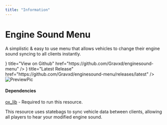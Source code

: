 ```yaml
---
title: "Information"
---
```



# Engine Sound Menu
A simplistic & easy to use menu that allows vehicles to change their engine sound syncing to all clients instantly.

<Cards>
  <Cards.Card
    icon={<Github  />}
    title="View on Github"
    href="https://github.com/Gravxd/enginesound-menu"
  />
  <Cards.Card
    icon={<Tag  />}
    title="Latest Release"
    href="https://github.com/Gravxd/enginesound-menu/releases/latest"
  />
</Cards>

<br/>
<Image src="https://grav.wtf/enginesound2.webp" alt="PreviewPic" width={500} height={500} />

#### Dependencies
[ox_lib](https://github.com/overextended/ox_lib/releases) - Required to run this resource.<br/>

This resource uses statebags to sync vehicle data between clients, allowing all players to hear your modified engine sound.

